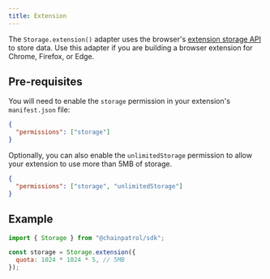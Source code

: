 ```yaml
---
title: Extension
---
```


The `Storage.extension()` adapter uses the browser's [extension storage API](https://developer.mozilla.org/en-US/docs/Mozilla/Add-ons/WebExtensions/API/storage) to store data.
Use this adapter if you are building a browser extension for Chrome, Firefox, or Edge.

## Pre-requisites

You will need to enable the `storage` permission in your extension's `manifest.json` file:

```json
{
  "permissions": ["storage"]
}
```

Optionally, you can also enable the `unlimitedStorage` permission to allow your extension to use more than 5MB of storage.

```json
{
  "permissions": ["storage", "unlimitedStorage"]
}
```

## Example

```js
import { Storage } from "@chainpatrol/sdk";

const storage = Storage.extension({
  quota: 1024 * 1024 * 5, // 5MB
});
```
